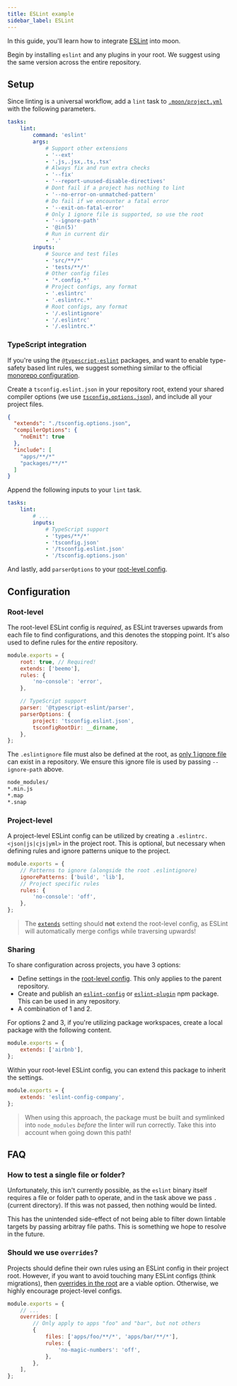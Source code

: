 ```yaml
---
title: ESLint example
sidebar_label: ESLint
---
```



In this guide, you'll learn how to integrate [ESLint](https://eslint.org/) into moon.

Begin by installing `eslint` and any plugins in your root. We suggest using the same version across
the entire repository.

<AddDepsTabs dep="eslint eslint-config-beemo" dev />

## Setup

Since linting is a universal workflow, add a `lint` task to
[`.moon/project.yml`](../../config/global-project) with the following parameters.

```yaml title=".moon/project.yml"
tasks:
	lint:
		command: 'eslint'
		args:
			# Support other extensions
			- '--ext'
			- '.js,.jsx,.ts,.tsx'
			# Always fix and run extra checks
			- '--fix'
			- '--report-unused-disable-directives'
			# Dont fail if a project has nothing to lint
			- '--no-error-on-unmatched-pattern'
			# Do fail if we encounter a fatal error
			- '--exit-on-fatal-error'
			# Only 1 ignore file is supported, so use the root
			- '--ignore-path'
			- '@in(5)'
			# Run in current dir
			- '.'
		inputs:
			# Source and test files
			- 'src/**/*'
			- 'tests/**/*'
			# Other config files
			- '*.config.*'
			# Project configs, any format
			- '.eslintrc'
			- '.eslintrc.*'
			# Root configs, any format
			- '/.eslintignore'
			- '/.eslintrc'
			- '/.eslintrc.*'
```

### TypeScript integration

If you're using the [`@typescript-eslint`](https://typescript-eslint.io/) packages, and want to
enable type-safety based lint rules, we suggest something similar to the official
[monorepo configuration](https://typescript-eslint.io/docs/linting/monorepo).

Create a `tsconfig.eslint.json` in your repository root, extend your shared compiler options (we use
[`tsconfig.options.json`](./typescript)), and include all your project files.

```json title="tsconfig.eslint.json"
{
  "extends": "./tsconfig.options.json",
  "compilerOptions": {
    "noEmit": true
  },
  "include": [
    "apps/**/*"
    "packages/**/*"
  ]
}
```

Append the following inputs to your `lint` task.

```yaml title=".moon/project.yml"
tasks:
	lint:
		# ...
		inputs:
			# TypeScript support
			- 'types/**/*'
			- 'tsconfig.json'
			- '/tsconfig.eslint.json'
			- '/tsconfig.options.json'
```

And lastly, add `parserOptions` to your [root-level config](#root-level).

## Configuration

### Root-level

The root-level ESLint config is _required_, as ESLint traverses upwards from each file to find
configurations, and this denotes the stopping point. It's also used to define rules for the _entire_
repository.

```js title=".eslintrc.js"
module.exports = {
	root: true, // Required!
	extends: ['beemo'],
	rules: {
		'no-console': 'error',
	},

	// TypeScript support
	parser: '@typescript-eslint/parser',
	parserOptions: {
		project: 'tsconfig.eslint.json',
		tsconfigRootDir: __dirname,
	},
};
```

The `.eslintignore` file must also be defined at the root, as
[only 1 ignore file](https://eslint.org/docs/user-guide/configuring/ignoring-code#the-eslintignore-file)
can exist in a repository. We ensure this ignore file is used by passing `--ignore-path` above.

```bash title=".eslintignore"
node_modules/
*.min.js
*.map
*.snap
```

### Project-level

A project-level ESLint config can be utilized by creating a `.eslintrc.<json|js|cjs|yml>` in the
project root. This is optional, but necessary when defining rules and ignore patterns unique to the
project.

```js title="<project>/.eslintrc.js"
module.exports = {
	// Patterns to ignore (alongside the root .eslintignore)
	ignorePatterns: ['build', 'lib'],
	// Project specific rules
	rules: {
		'no-console': 'off',
	},
};
```

> The
> [`extends`](https://eslint.org/docs/user-guide/configuring/configuration-files#extending-configuration-files)
> setting should **not** extend the root-level config, as ESLint will automatically merge configs
> while traversing upwards!

### Sharing

To share configuration across projects, you have 3 options:

- Define settings in the [root-level config](#root-level). This only applies to the parent
  repository.
- Create and publish an
  [`eslint-config`](https://eslint.org/docs/developer-guide/shareable-configs#using-a-shareable-config)
  or [`eslint-plugin`](https://eslint.org/docs/developer-guide/working-with-plugins) npm package.
  This can be used in any repository.
- A combination of 1 and 2.

For options 2 and 3, if you're utilizing package workspaces, create a local package with the
following content.

```js title="packages/eslint-config-company/index.js"
module.exports = {
	extends: ['airbnb'],
};
```

Within your root-level ESLint config, you can extend this package to inherit the settings.

```js title=".eslintrc.js"
module.exports = {
	extends: 'eslint-config-company',
};
```

> When using this approach, the package must be built and symlinked into `node_modules` _before_ the
> linter will run correctly. Take this into account when going down this path!

## FAQ

### How to test a single file or folder?

Unfortunately, this isn't currently possible, as the `eslint` binary itself requires a file or
folder path to operate, and in the task above we pass `.` (current directory). If this was not
passed, then nothing would be linted.

This has the unintended side-effect of not being able to filter down lintable targets by passing
arbitray file paths. This is something we hope to resolve in the future.

### Should we use `overrides`?

Projects should define their own rules using an ESLint config in their project root. However, if you
want to avoid touching many ESLint configs (think migrations), then
[overrides in the root](https://eslint.org/docs/user-guide/configuring/configuration-files#configuration-based-on-glob-patterns)
are a viable option. Otherwise, we highly encourage project-level configs.

```js title=".eslintrc.js"
module.exports = {
	// ...
	overrides: [
		// Only apply to apps "foo" and "bar", but not others
		{
			files: ['apps/foo/**/*', 'apps/bar/**/*'],
			rules: {
				'no-magic-numbers': 'off',
			},
		},
	],
};
```
